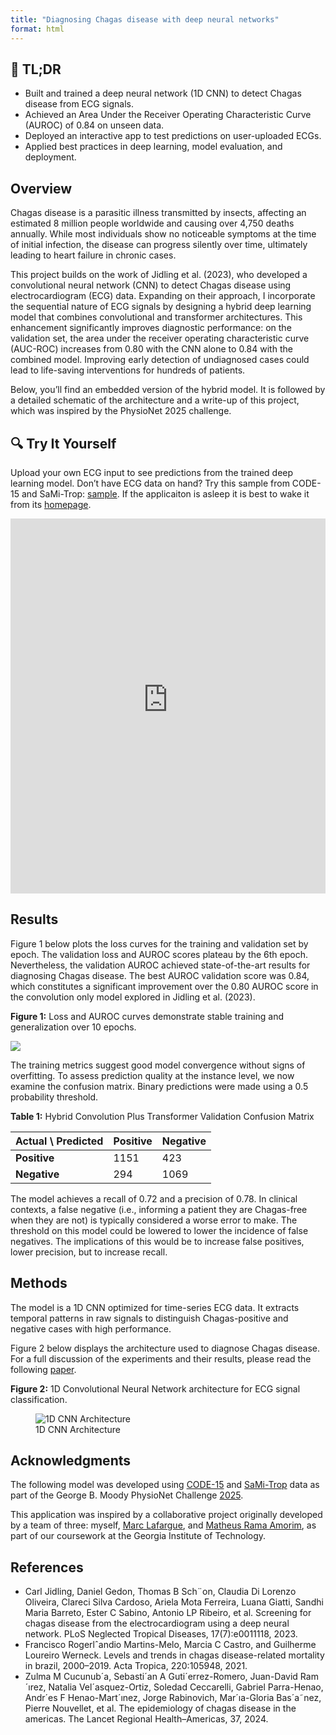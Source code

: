 ```yaml
---
title: "Diagnosing Chagas disease with deep neural networks"
format: html
---
```


## 📌 TL;DR

- Built and trained a deep neural network (1D CNN) to detect Chagas disease from ECG signals.
- Achieved an Area Under the Receiver Operating Characteristic Curve (AUROC) of 0.84 on unseen data.
- Deployed an interactive app to test predictions on user-uploaded ECGs.
- Applied best practices in deep learning, model evaluation, and deployment.

## Overview

Chagas disease is a parasitic illness transmitted by insects, affecting an estimated 8 million people worldwide and causing over 4,750 deaths annually. While most individuals show no noticeable symptoms at the time of initial infection, the disease can progress silently over time, ultimately leading to heart failure in chronic cases.

This project builds on the work of Jidling et al. (2023), who developed a convolutional neural network (CNN) to detect Chagas disease using electrocardiogram (ECG) data. Expanding on their approach, I incorporate the sequential nature of ECG signals by designing a hybrid deep learning model that combines convolutional and transformer architectures. This enhancement significantly improves diagnostic performance: on the validation set, the area under the receiver operating characteristic curve (AUC-ROC) increases from 0.80 with the CNN alone to 0.84 with the combined model. Improving early detection of undiagnosed cases could lead to life-saving interventions for hundreds of patients.  

Below, you'll find an embedded version of the hybrid model. It is followed by a detailed schematic of the architecture and a write-up of this project, which was inspired by the PhysioNet 2025 challenge. 

## 🔍 Try It Yourself

Upload your own ECG input to see predictions from the trained deep learning model. Don't have ECG data on hand? Try this sample from CODE-15 and SaMi-Trop: [sample](Sample_Data.zip). If the applicaiton is asleep it is best to wake it from its [homepage](https://chagasprediction-hcgebjyfafrfk5nzeeb37b.streamlit.app/?embed=true#middle-section). 

<iframe
  src="https://chagasprediction-hcgebjyfafrfk5nzeeb37b.streamlit.app/?embed=true#middle-section"
  height="600"
  width="100%"
  style="border:none;"
  sandbox="allow-same-origin allow-scripts allow-forms"
></iframe>

## Results

Figure 1 below plots the loss curves for the training and validation set by epoch. The validation loss and AUROC scores plateau by the 6th epoch. Nevertheless, the validation AUROC achieved state-of-the-art results for diagnosing Chagas disease. The best AUROC validation score was 0.84, which constitutes a significant improvement over the 0.80 AUROC score in the convolution only model explored in Jidling et al. (2023). 

**Figure 1:** Loss and AUROC curves demonstrate stable training and generalization over 10 epochs.


![](images/LossCurveChagas.png){fig-align="center"}  



The training metrics suggest good model convergence without signs of overfitting. To assess prediction quality at the instance level, we now examine the confusion matrix. Binary predictions were made using a 0.5 probability threshold. 



**Table 1:** Hybrid Convolution Plus Transformer Validation Confusion Matrix

| **Actual \\ Predicted** | **Positive** | **Negative** |
|------------------------|--------------|--------------|
| **Positive**           | 1151         | 423          |
| **Negative**           | 294          | 1069          |  



 The model achieves a recall of 0.72 and a precision of 0.78. In clinical contexts, a false negative (i.e., informing a patient they are Chagas-free when they are not) is typically considered a worse error to make. The threshold on this model could be lowered to lower the incidence of false negatives. The implications of this would be to increase false positives, lower precision, but to increase recall.

## Methods

The model is a 1D CNN optimized for time-series ECG data. It extracts temporal patterns in raw signals to distinguish Chagas-positive and negative cases with high performance.

Figure 2 below displays the architecture used to diagnose Chagas disease. For a full discussion of the experiments and their results, please read the following [paper](reports/ChagasDx.pdf). 

**Figure 2:** 1D Convolutional Neural Network architecture for ECG signal classification.

![1D CNN Architecture](images/ECGArchitechture.svg){fig-align="center"}


## Acknowledgments

The following model was developed using [CODE-15](https://zenodo.org/records/4916206) and [SaMi-Trop](https://zenodo.org/records/4905618) data as part of the George B. Moody PhysioNet Challenge [2025](https://moody-challenge.physionet.org/2025/).

This application was inspired by a collaborative project originally developed by a team of three: myself, [Marc Lafargue](https://www.linkedin.com/in/marclafargue/), and [Matheus Rama Amorim](https://www.linkedin.com/in/matamorim/), as part of our coursework at the Georgia Institute of Technology.



## References

- Carl Jidling, Daniel Gedon, Thomas B Sch¨on, Claudia Di Lorenzo Oliveira, Clareci Silva Cardoso, Ariela Mota Ferreira,
Luana Giatti, Sandhi Maria Barreto, Ester C Sabino, Antonio LP Ribeiro, et al. Screening for chagas disease from
the electrocardiogram using a deep neural network. PLoS Neglected Tropical Diseases, 17(7):e0011118, 2023.
- Francisco Rogerlˆandio Martins-Melo, Marcia C Castro, and Guilherme Loureiro Werneck. Levels and trends in chagas
disease-related mortality in brazil, 2000–2019. Acta Tropica, 220:105948, 2021.
- Zulma M Cucunub´a, Sebasti´an A Guti´errez-Romero, Juan-David Ram´ırez, Natalia Vel´asquez-Ortiz, Soledad Ceccarelli,
Gabriel Parra-Henao, Andr´es F Henao-Mart´ınez, Jorge Rabinovich, Mar´ıa-Gloria Bas´a˜nez, Pierre Nouvellet, et al.
The epidemiology of chagas disease in the americas. The Lancet Regional Health–Americas, 37, 2024.